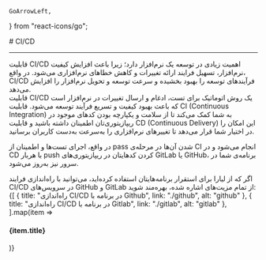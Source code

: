     GoArrowLeft,

    
} from "react-icons/go";

<Layout>
# CI/CD

<hr className="mb-2" />
قابلیت CI/CD اهمیت زیادی در توسعه یک نرم‌افزار دارد؛ زیرا باعث افزایش کیفیت نرم‌افزار، تسهیل فرایند ارائه تغییرات و کاهش خطاهای نرم‌افزاری می‌شود. در واقع، CI/CD فرآیندهای توسعه را بهبود بخشیده و سرعت توسعه و تحویل نرم‌افزار را افزایش می‌دهد.

<Section id="what-is-cicd" title="CI/CD چیست؟" />
قابلیت CI/CD یک روش اتوماتیک برای تست، ادغام و ارسال تغییرات در نرم‌افزار است که باعث بهبود کیفیت و تسریع فرآیند توسعه می‌شود.
قابلیت CI (Continuous Integration) به شما کمک می‌کند تا از سلامت و یکپارچه بودن کدهای موجود در ریپازیتوری‌تان اطمینان داشته باشید و قابلیت CD (Continuous Delivery) این امکان را در اختیار شما قرار می‌دهد تا تغییرهای نرم‌افزاری را به‌سرعت به‌دست کاربران برسانید. 

در واقع، اجرای تست‌ها و اطمینان از pass شدن آن‌ها در مرحله‌ی CI انجام می‌شود و در CD با هربار push کردن کدهایتان در ریپازیتوری‌های GitLab یا GitHub، برنامه‌ی شما در سرور نیز به‌روز می‌شود.

<Section id="use-cicd" title="راه‌اندازی قابلیت CI/CD در برنامه" />
اگر که از لیارا برای استقرار برنامه‌هایتان استفاده کرده‌اید، می‌توانید با راه‌اندازی فرایند CI/CD در سرویس‌های GitHub و GitLab از تمام مزیت‌های اشاره شده، بهره‌مند شوید:

<div className="h-4" />
<div className="grid md:grid-cols-2 gap-4">
            {[
     {
        title: "راه‌اندازی CI/CD در برنامه با Github",
        link: "./github",
        alt: "github"
      },
      {
        title: "راه‌اندازی CI/CD در برنامه با Gitlab",
        link: "./gitlab",
        alt: "gitlab"
      },
        ].map(item =>
              <Link href={item.link}>
                <Card className="flex w-full items-center justify-between">
                <div className="flex items-center gap-3">
                  <div className="w-[40px] p-1  bg-[#333] rounded-lg">
                    <PlatformIcon platform={item.alt} />
                  </div>
                  <h4>
                    {item.title}
                  </h4>
                </div>
                <GoArrowLeft className="ml-1" />
              </Card>
              </Link>
            )}
          </div>

</Layout>
